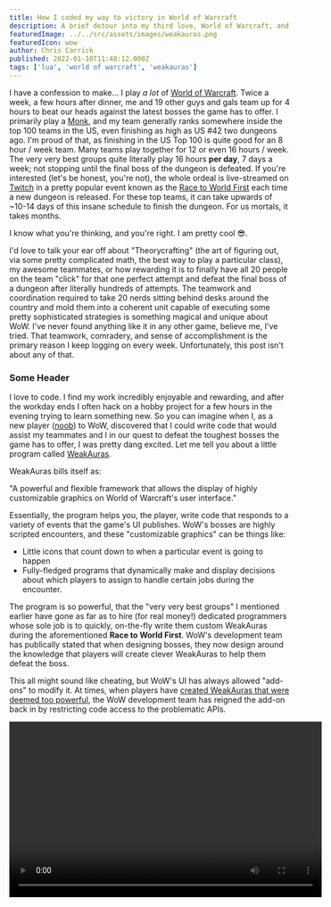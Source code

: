 ---
title: How I coded my way to victory in World of Warcraft
description: A brief detour into my third love, World of Warcraft, and how my coding skills helped me excel at the game. 
featuredImage: ../../src/assets/images/weakauras.png
featuredIcon: wow
author: Chris Carrick
published: 2022-01-10T11:48:12.000Z
tags: ['lua', 'world of warcraft', 'weakauras']
---

<!-- Gotta find the TONE here -->

<!-- Opening segment -->
I have a confession to make... I play *a lot* of [World of Warcraft](https://worldofwarcraft.com/en-us/). Twice a week, a few hours after dinner, me and 19 other guys and gals team up for 4 hours to beat our heads against the latest bosses the game has to offer. I primarily play a [Monk](https://worldofwarcraft.com/en-us/game/classes/monk), and my team generally ranks somewhere inside the top 100 teams in the US, even finishing as high as US #42 two dungeons ago. I'm proud of that, as finishing in the US Top 100 is quite good for an 8 hour / week team. Many teams play together for 12 or even 16 hours   / week. The very very best groups quite literally play 16 hours **per day**, 7 days a week; not stopping until the final boss of the dungeon is defeated. If you're interested (let's be honest, you're not), the whole ordeal is live-streamed on [Twitch](https://twitch.tv) in a pretty popular event known as the [Race to World First](https://raider.io/sanctum-of-domination/global-coverage) each time a new dungeon is released. For these top teams, it can take upwards of ~10-14 days of this insane schedule to finish the dungeon. For us mortals, it takes months. 

I know what you're thinking, and you're right. I am pretty cool 😎.

I'd love to talk your ear off about "Theorycrafting" (the art of figuring out, via some pretty complicated math, the best way to play a particular class), my awesome teammates, or how rewarding it is to finally have all 20 people on the team "click" for that one perfect attempt and defeat the final boss of a dungeon after literally hundreds of attempts. The teamwork and coordination required to take 20 nerds sitting behind desks around the country and mold them into a coherent unit capable of executing some pretty sophisticated strategies is something magical and unique about WoW. I've never found anything like it in any other game, believe me, I've tried. That teamwork, comradery, and sense of accomplishment is the primary reason I keep logging on every week. Unfortunately, this post isn't about any of that.

### Some Header

<!-- Intro to WeakAuras -->
I love to code. I find my work incredibly enjoyable and rewarding, and after the workday ends I often hack on a hobby project for a few hours in the evening trying to learn something new. So you can imagine when I, as a new player ([noob](https://www.dictionary.com/browse/noob)) to WoW, discovered that I could write code that would assist my teammates and I in our quest to defeat the toughest bosses the game has to offer, I was pretty dang excited.  Let me tell you about a little program called [WeakAuras](https://github.com/WeakAuras/WeakAuras2).

WeakAuras bills itself as:

<Callout variant="info">"A powerful and flexible framework that allows the display of highly customizable graphics on World of Warcraft's user interface."</Callout> 

Essentially, the program helps you, the player, write code that responds to a variety of events that the game's UI publishes. WoW's bosses are highly scripted encounters, and these "customizable graphics" can be things like:

- Little icons that count down to when a particular event is going to happen 
- Fully-fledged programs that dynamically make and display decisions about which players to assign to handle certain jobs during the encounter. 

The program is so powerful, that the "very very best groups" I mentioned earlier have gone as far as to hire (for real money!) dedicated programmers whose sole job is to quickly, on-the-fly write them custom WeakAuras during the aforementioned **Race to World First**. WoW's development team has publically stated that when designing bosses, they now design around the knowledge that players will create clever WeakAuras to help them defeat the boss.

<!-- Do I embed the video here?  Or as a link within the text -->
This all might sound like cheating, but WoW's UI has always allowed "add-ons" to modify it.  At times, when players have [created WeakAuras that were deemed too powerful](), the WoW development team has reigned the add-on back in by restricting code access to the problematic APIs. 

<video width="560" height="315" src="https://www.youtube.com/embed/ZJoJWQapVQo?controls=0" />

### Examples

<!-- Section about Lua and writing WeakAuras -->
You're probably here for the code, so let's get into that. WoW's UI API is written in [Lua](https://www.lua.org/). If you aren't familiar, Lua is a great little scripting language designed to be embedded into larger pieces of C / C++ software. You can even, thanks to web assembly, [run it in the browser](https://fengari.io/). It has quirks that take some getting used to (Lua's Arrays start at index 1 👀), but by and large it's great at what it does and is particularly ubiquitous in computer game UIs. As I mentioned earlier, much like JavaScript, WoW's UI is event driven. Your code registers listeners for certain events and then reacts to them as they occur. The APIs exposed by the WoW UI, however, can be a bit clunky. This is where WeakAuras comes in.  At it's core, it is a complex wrapper around the WoW UI API; abstracting away many of the pain points of interacting with the base APIs.

Let's finally jump into some examples. WeakAuras are broken down into several functions:

- `onInit`  - Initializes any state you want when the WeakAura first loads.  
- `trigger` - Receives some event based arguments and tells the WeakAura whether or not it should display on the screen by returning a boolean value. 
- `display` - Returns a value that will actually be displayed on the screen. 

The following is a simple example WeakAura that counts the number of times a specific event has happened in an encounter and displays it on the player's screen.

<Callout variant="warning">
  <b>This is by no means supposed to serve as a WeakAuras tutorial</b>.  I've intentionally changed things and left things out to make this all easier to understand.  
</Callout>

```lua { "filename": "onInit" }
function()
  -- aura_env is a non-reactive table scoped to your WeakAura 
  -- that you can write data you want to be preserved 
  -- between renders to. think `React.useRef()`
  aura_env.count = 0
end
```

```lua { "filename": "trigger" }
function(event, subevent)
  if event == "COMBAT_EVENT" 
    and subevent == "SPELLCAST_SUCCEEDED" 
  then
    aura_env.count = aura_env.count + 1
  end

  return aura_env.count > 0
end
```

```lua { "filename": "display" }
function()
  return string.format(
    "Event has happened %s time(s).",
    aura_env.count
  )
end
```

If you come from React, this pattern should be immediately recognizable to you. These functions are pretty similar to parts of the old React component lifecycle. I think it's  clear to see how this can be powerful, but this example isn't particularly useful. Perhaps, on a specific boss, you want to rotate and remind 3 of your players to take some action (cast a powerful healing spell or something) to save the group each time the boss attacks the group with a powerful ability. WeakAuras makes that easy. Below, I've adapted the last example to do that.

```lua { "filename": "onInit" }
function()
  aura_env.count = 0
  aura_env.currentPlayer = nil
  aura_env.playerRotation = { 
    "Player 1", 
    "Player 2", 
    "Player 3" 
  }
end
```

```lua { "filename": "trigger" }
-- spellId is just a made up argument here that would 
-- identify a particular ability we wanted to watch 
-- out for
function(event, subevent, spellId)
  if event == "COMBAT_EVENT" 
    and subevent == "SPELLCAST_SUCCEEDED" 
    and spellId === 123456 
  then
    aura_env.count = aura_env.count + 1
    aura_env.currentPlayer = 
      aura_env.playerRotation[aura_env.count % 3] 
  end

  return aura_env.currentPlayer != nil
end
```

```lua { "filename": "display" }
function()
  return string.format(
    "Save the group %s!",
    aura_env.currentPlayer
  )
end
```

You could even adapt that last `trigger` function to only show the text on the screen of the person whose turn it currently is using some [built-ins](https://github.com/WeakAuras/WeakAuras2/wiki/Useful-variables-and-functions-within-WeakAuras) WeakAuras provides you.

```lua { "filename": "trigger", "highlight": "5" }
function(event, subevent, spellId)
  -- ...rest of trigger fn

  return aura_env.currentPlayer != nil 
    and aura_env.currentPlayer == WeakAuras.me
end
```

<!-- TODO: Some end to the code section here?  Conclusion?  Need to wrap this up and bring it around to the point somehow -->

### Some good Outro Heading

<!-- Outro (which is bad so far and you should feel bad) -->
It sounds dumb, but I've picked up quite a few valuable, transferable skills playing this game.  And, no, not just a new programming language I probably wouldn't have been exposed to otherwise. While that's certainly cool, I think that when the sun sets on WoW and the game is no longer around, what I'll *really* have taken with me are some of the lessons I learned about

- being a member and eventually leader of a large and diverse team
- collective problem-solving to achieve a common goal 

<!-- SAY CHEESE!!!! -->
and of course the friends I made along the way.

Before I go, just for fun, here's the final 1.5 minutes of top team Limit achieveing a world first final boss kill last year.  If you have a sharp eye, you'll notice a *lot* of WeakAuras on the screens of the featured players.

***WARNING*** explicit language and lots of "nerdscreams"

[Limit achieving World First](https://youtu.be/Kgzm2XP1hMo?t=690)